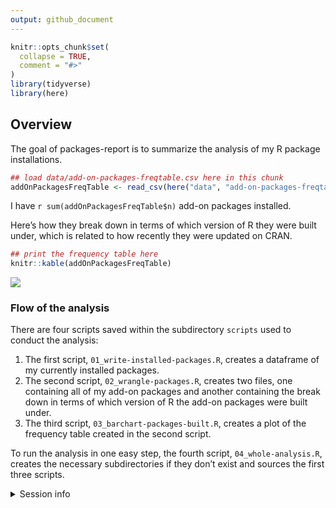 ```yaml
---
output: github_document
---
```



```r
knitr::opts_chunk$set(
  collapse = TRUE,
  comment = "#>"
)
library(tidyverse)
library(here)
```

## Overview

The goal of packages-report is to summarize the analysis of my R package installations.

```r
## load data/add-on-packages-freqtable.csv here in this chunk
addOnPackagesFreqTable <- read_csv(here("data", "add-on-packages-freqtable.csv"))
```

I have `r sum(addOnPackagesFreqTable$n)` add-on packages installed.

Here's how they break down in terms of which version of R they were built under, which is related to how recently they were updated on CRAN.

```r
## print the frequency table here
knitr::kable(addOnPackagesFreqTable)
```

![](figs/built-barchart.png)

### Flow of the analysis

There are four scripts saved within the subdirectory `scripts` used to conduct the analysis:

1. The first script, `01_write-installed-packages.R`, creates a dataframe of my currently installed packages.
2. The second script, `02_wrangle-packages.R`, creates two files, one containing all of my add-on packages and another containing the break down in terms of which version of R the add-on packages were built under.
3. The third script, `03_barchart-packages-built.R`, creates a plot of the frequency table created in the second script.

To run the analysis in one easy step, the fourth script, `04_whole-analysis.R`, creates the necessary subdirectories if they don't exist and sources the first three scripts.

<details>

<summary>Session info</summary>
```r
devtools::session_info()
```

</details>
